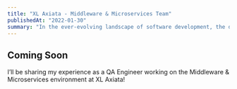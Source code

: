 ```yaml
---
title: "XL Axiata - Middleware & Microservices Team"
publishedAt: "2022-01-30"
summary: "In the ever-evolving landscape of software development, the debate between dynamic and static typing continues to be a hot topic."
---
```


## Coming Soon

I’ll be sharing my experience as a QA Engineer working on the Middleware & Microservices environment at XL Axiata!

